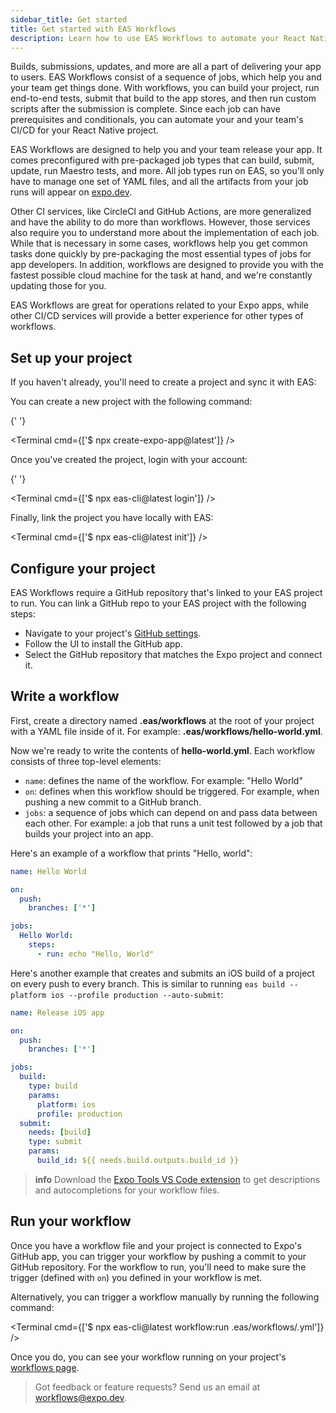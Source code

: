 ```yaml
---
sidebar_title: Get started
title: Get started with EAS Workflows
description: Learn how to use EAS Workflows to automate your React Native CI/CD development and release processes.
---
```



Builds, submissions, updates, and more are all a part of delivering your app to users. EAS Workflows consist of a sequence of jobs, which help you and your team get things done. With workflows, you can build your project, run end-to-end tests, submit that build to the app stores, and then run custom scripts after the submission is complete. Since each job can have prerequisites and conditionals, you can automate your and your team's CI/CD for your React Native project.

<Collapsible summary="How do workflows compare to other CI services?">

EAS Workflows are designed to help you and your team release your app. It comes preconfigured with pre-packaged job types that can build, submit, update, run Maestro tests, and more. All job types run on EAS, so you'll only have to manage one set of YAML files, and all the artifacts from your job runs will appear on [expo.dev](https://expo.dev/).

Other CI services, like CircleCI and GitHub Actions, are more generalized and have the ability to do more than workflows. However, those services also require you to understand more about the implementation of each job. While that is necessary in some cases, workflows help you get common tasks done quickly by pre-packaging the most essential types of jobs for app developers. In addition, workflows are designed to provide you with the fastest possible cloud machine for the task at hand, and we're constantly updating those for you.

EAS Workflows are great for operations related to your Expo apps, while other CI/CD services will provide a better experience for other types of workflows.

</Collapsible>

## Set up your project

If you haven't already, you'll need to create a project and sync it with EAS:

<Collapsible summary="Create a project and sync it with EAS">
  You can create a new project with the following command:

{' '}

<Terminal cmd={['$ npx create-expo-app@latest']} />

Once you've created the project, login with your account:

{' '}

<Terminal cmd={['$ npx eas-cli@latest login']} />

Finally, link the project you have locally with EAS:

  <Terminal cmd={['$ npx eas-cli@latest init']} />
</Collapsible>

## Configure your project

EAS Workflows require a GitHub repository that's linked to your EAS project to run. You can link a GitHub repo to your EAS project with the following steps:

- Navigate to your project's [GitHub settings](https://expo.dev/accounts/%5Baccount%5D/projects/%5BprojectName%5D/github).
- Follow the UI to install the GitHub app.
- Select the GitHub repository that matches the Expo project and connect it.

## Write a workflow

First, create a directory named **.eas/workflows** at the root of your project with a YAML file inside of it. For example: **.eas/workflows/hello-world.yml**.

Now we're ready to write the contents of **hello-world.yml**. Each workflow consists of three top-level elements:

- `name`: defines the name of the workflow. For example: "Hello World"
- `on`: defines when this workflow should be triggered. For example, when pushing a new commit to a GitHub branch.
- `jobs`: a sequence of jobs which can depend on and pass data between each other. For example: a job that runs a unit test followed by a job that builds your project into an app.

Here's an example of a workflow that prints "Hello, world":

```yaml .eas/workflows/hello-world.yml
name: Hello World

on:
  push:
    branches: ['*']

jobs:
  Hello World:
    steps:
      - run: echo "Hello, World"
```

Here's another example that creates and submits an iOS build of a project on every push to every branch. This is similar to running `eas build --platform ios --profile production --auto-submit`:

```yaml .eas/workflows/ios-build-and-submit.yml
name: Release iOS app

on:
  push:
    branches: ['*']

jobs:
  build:
    type: build
    params:
      platform: ios
      profile: production
  submit:
    needs: [build]
    type: submit
    params:
      build_id: ${{ needs.build.outputs.build_id }}
```

> **info** Download the [Expo Tools VS Code extension](https://marketplace.visualstudio.com/items?itemName=expo.vscode-expo-tools) to get descriptions and autocompletions for your workflow files.

## Run your workflow

Once you have a workflow file and your project is connected to Expo's GitHub app, you can trigger your workflow by pushing a commit to your GitHub repository. For the workflow to run, you'll need to make sure the trigger (defined with `on`) you defined in your workflow is met.

Alternatively, you can trigger a workflow manually by running the following command:

<Terminal cmd={['$ npx eas-cli@latest workflow:run .eas/workflows/<your-workflow-file>.yml']} />

Once you do, you can see your workflow running on your project's [workflows page](https://expo.dev/accounts/[account]/projects/[projectName]/workflows).

> Got feedback or feature requests? Send us an email at workflows@expo.dev.
